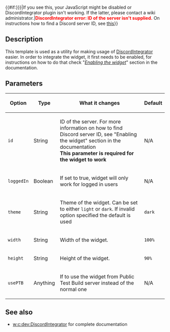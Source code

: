 <includeonly>{{#if:{{{1|{{{id|}}}}}}|<span class="DiscordIntegrator" data-id="{{{1|{{{id}}}}}}" data-logged-in="{{{loggedIn}}}" data-usePTB="{{{usePTB|}}}" data-theme="{{{theme|dark}}}" data-width="{{{width|100%}}}" data-height="{{{height|90%}}}" data-allowtransparency="{{{allowtransparency|true}}}" frameborder="{{{frameborder|0}}}">If you see this, your JavaScript might be disabled or DiscordIntegrator plugin isn't working. If the latter, please contact a wiki administrator.</span>|<span style="color:red">'''DiscordIntegrator error: ID of the server isn't supplied.'''</span> On instructions how to find a Discord server ID, see [https://support.discordapp.com/hc/en-us/articles/206346498-Where-can-I-find-my-server-ID- this]}}</includeonly><noinclude>
<!-- You might want to use {{documentation}} here instead -->
== Description ==
This template is used as a utility for making usage of [[w:c:dev:DiscordIntegrator|DiscordIntegrator]] easier. In order to integrate the widget, it first needs to be enabled, for instructions on how to do that check "''[[w:c:dev:DiscordIntegrator#Enabling the widget|Enabling the widget]]''" section in the documentation.
== Parameters ==
{| class="wikitable" style="width: 100%; text-align: center"
! Option
! Type
! What it changes
! Default
|-
! <tt>id</tt>
| String
| ID of the server. For more information on how to find Discord server ID, see "Enabling the widget" section in the documentation<br >'''This parameter is required for the widget to work'''
| N/A
|-
! <tt>loggedIn</tt>
| Boolean
| If set to true, widget will only work for logged in users
| N/A
|-
! <tt>theme</tt>
| String
| Theme of the widget. Can be set to either <code>light</code> or <code>dark</code>. If invalid option specified the default is used
| <tt>dark</tt>
|-
! <tt>width</tt>
| String
| Width of the widget.
| <tt>100%</tt>
|-
! <tt>height</tt>
| String
| Height of the widget.
| <tt>90%</tt>
|-
! <tt>usePTB</tt>
| Anything
| If to use the widget from Public Test Build server instead of the normal one
| N/A
|}
== See also ==
* [[w:c:dev:DiscordIntegrator]] for complete documentation
<!-- TO DO: Add more documentation --></noinclude>